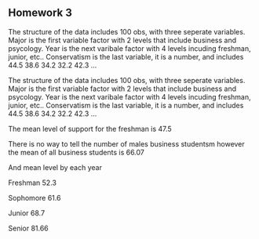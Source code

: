 ## Homework 3

<!--
You can use the example3.Rmd or other files to find examples
of the codes you'll need to use to complete this assignment. I strongly
urge you to copy and paste relevant code that you know works from my
examples or instructions and then edit that code so you're working
with the appropriate variables for the homework.
-->

<!--
Set the working directory.
No Rchunk is needed to accomplish this.
-->

<!--
Read in the homework3.csv data. For each of the following steps you
should preface your R commands with some plain English explanation.
-->
The structure of the data includes 100 obs, with three seperate variables. 
Major is the first variable factor with 2 levels that include business and psycology. 
Year is the next varibale factor with 4 levels incuding freshman, junior, etc.. 
Conservatism is the last variable, it is a number, and includes  44.5 38.6 34.2 32.2 42.3 ...


<!--
Check the structure of the data.
-->
The structure of the data includes 100 obs, with three seperate variables. 
Major is the first variable factor with 2 levels that include business and psycology. 
Year is the next varibale factor with 4 levels incuding freshman, junior, etc.. 
Conservatism is the last variable, it is a number, and includes  44.5 38.6 34.2 32.2 42.3 ...



<!--
Find the mean level of support for freshmen only.
-->

The mean level of support for the freshman is 47.5

<!--
Find the mean level of support for male business students only.
-->


There is no way to tell the number of males business studentsm however the mean of all business students is 66.07

And mean level by each year

Freshman  52.3

Sophomore   61.6

Junior  68.7

Senior  81.66




